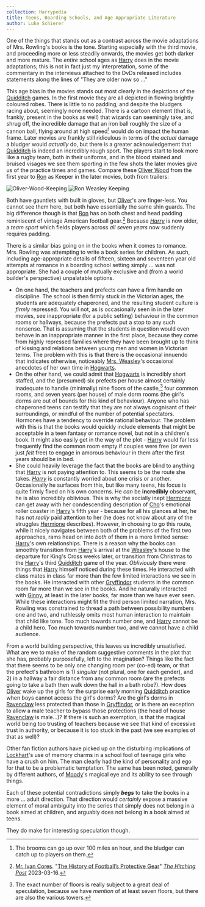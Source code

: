 ```yaml
---
collection: Harrypedia
title: Teens, Boarding Schools, and Age Appropriate Literature
author: Luke Schierer
---
```


One of the things that stands out as a contrast across the movie adaptations of Mrs. Rowling's books is the tone. Starting especially with the third movie, and proceeding more or less steadily onwards, the movies get both darker and more mature. The _entire_ school ages as [Harry] does in the movie adaptations; this is not in fact just my interpretation, some of the commentary in the interviews attached to the DvDs released includes statements along the lines of "They are older now so ..."

This age bias in the movies stands out most clearly in the depictions of the [Quidditch] games. In the first movie they are all depicted in flowing brightly coloured robes. There is little to no padding, and despite the bludgers racing about, seemingly none needed. There is a cartoon element (that is, frankly, present in the books as well) that wizards can seemingly take, and shrug off, the incredible damage that an iron ball roughly the size of a cannon ball, flying around at high speed[^241203-1] would do on impact the human frame. Later movies are frankly still ridiculous in terms of the _actual_ damage a bludger would _actually_ do, but there is a greater acknowledgement that [Quidditch] is indeed an incredibly rough sport. The players start to look more like a rugby team, both in their uniforms, and in the blood stained and bruised visages we see them sporting in the few shots the later movies give us of the practice times and games. Compare these [Oliver Wood] from the first year to [Ron] as Keeper in the later movies, both from trailers:

<div class="imgCompare">

![Oliver-Wood-Keeping](@assets/OliverWoodKeeping.png)
![Ron Weasley Keeping](@assets/RonWeasleyKeeping.png)

</div>

Both have gauntlets with built in gloves, but [Oliver]'s are finger-less. You cannot see them here, but both have essentially the same shin guards. The big difference though is that [Ron] has on both chest and head padding reminiscent of vintage American football gear.[^241203-2] Because _[Harry]_ is now older, a _team sport_ which fields players across _all seven years_ now suddenly requires padding.

There is a similar bias going on in the books when it comes to romance. Mrs. Rowling was attempting to write a book series for children. As such, including age-appropriate details of fifteen, sixteen and seventeen year old attempts at romance in a boarding school setting simply ... was not appropriate. She had a couple of mutually exclusive and (from a world builder's perspective) unpalatable options.

- On one hand, the teachers and prefects can have a firm handle on discipline. The school is then firmly stuck in the Victorian ages, the students are adequately chaperoned, and the resulting student culture is _firmly_ repressed. You will not, as is occasionally seen in in the later movies, see inappropriate (for a public setting) behaviour in the common rooms or hallways, because the prefects put a stop to any such nonsense. That is assuming that the students in question would even behave in an inappropriate manner in the first place, because they come from highly repressed families where they have been brought up to think of kissing and relations between young men and women in Victorian terms. The problem with this is that there is the occasional innuendo that indicates otherwise, noticeably [Mrs. Weasley]'s occasional anecdotes of her own time in [Hogwarts].
- On the other hand, we could admit that [Hogwarts] is incredibly short staffed, and the (presumed) six prefects per house almost certainly inadequate to handle (minimally) nine floors of the castle,[^241203] four common rooms, and seven years (per house) of male dorm rooms (the girl's dorms are out of bounds for this kind of behaviour). Anyone who has chaperoned teens can testify that they are not always cognisant of their surroundings, or mindful of the number of potential spectators. Hormones have a tendency to override rational behaviour. The problem with this is that the books would quickly include elements that might be acceptable in a teen fantasy or romance novel, but not in a children's book. It might also easily get in the way of the plot - [Harry] would far less frequently find the common room empty if couples were free (or even just _felt_ free) to engage in amorous behaviour in them after the first years should be in bed.
- She could heavily leverage the fact that the books are blind to anything that [Harry] is not paying attention to. This seems to be the route she takes. _[Harry]_ is constantly worried about one crisis or another. Occasionally he surfaces from this, but like many teens, his focus is quite firmly fixed on his own concerns. He _can_ be **incredibly** observant, he is also incredibly oblivious. This is why the socially inept [Hermione] can get away with her condescending description of [Cho]'s emotional roller coaster in [Harry]'s fifth year - because for all his glances at her, he has not _really_ paid attention to her (he does not know about any of the struggles [Hermione] describes). However, in choosing to go this route, while it nicely navigates between both of the problems of the first two approaches, rams head on into _both_ of them in a more limited sense: [Harry]'s own relationships. There is a reason why the books can smoothly transition from [Harry]'s arrival at the [Weasley]'s house to the departure for King's Cross weeks later, or transition from Christmas to the [Harry]'s third [Quidditch] game of the year. _Obliviously_ there were things that [Harry] himself noticed during these times. He interacted with class mates in class far more than the few limited interactions we see in the books. He interacted with other [Gryffindor] students in the common room far more than we see in the books. And he naturally interacted with [Ginny], at least in the later books, far more than we have ever seen. While these interactions might fit the third person limited narration, Mrs. Rowling was constrained to thread a path between possibility numbers one and two, and ruthlessly omits most human interaction to maintain that child like tone. Too much towards number one, and [Harry] cannot be a child hero. Too much towards number two, and we cannot have a child audience.

From a world building perspective, this leaves us incredibly unsatisfied. What are we to make of the random suggestive comments in the plot that she has, probably purposefully, left to the imagination? Things like the fact that there seems to be only one changing room per (co-ed) team, or that the prefect's bathroom is 1) _singular_ (not plural, one for each gender), and 2) in a hallway a fair distance from any common room (are the prefects going to take a bath then walk down the hall in a bath robe?). How does [Oliver] wake up the girls for the surprise early morning [Quidditch] practice when boys cannot access the girl's dorms? Are the girl's dorms in [Ravenclaw] less protected than those in [Gryffindor], or is there an exception to allow a male teacher to bypass those protections (the head of house [Ravenclaw] is male...)? If there is such an exemption, is that the magical world being too trusting of teachers because we see that kind of excessive trust in authority, or because it is too stuck in the past (we see examples of that as well)?

Other fan fiction authors have picked up on the disturbing implications of [Lockhart]'s use of memory charms in a school fool of teenage girls who have a crush on him. The man clearly had the kind of personality and ego for that to be a problematic temptation. The same has been noted, generally by different authors, of [Moody]'s magical eye and its ability to see through things.

Each of these potential contradictions simply **_begs_** to take the books in a more ... adult direction. That direction would _certainly_ expose a massive element of moral ambiguity into the series that simply does not belong in a book aimed at children, and arguably does not belong in a book aimed at teens.

They do make for interesting speculation though.

[^241203]: The exact number of floors is really subject to a great deal of speculation, because we have _mention_ of at least seven floors, but there are also the various towers.

[^241203-2]: [Mr. Ivan Cores](https://cmhs.news/author/ivancortesarias/). "[The History of Football’s Protective Gear](https://cmhs.news/the-history-of-footballs-protective-gear/)" _[The Hitching Post](https://cmhs.news/)_ 2023-03-16.

[^241203-1]: The brooms can go up over 100 miles an hour, and the bludger can catch up to players on them.

[Cho]: /harrypedia/people/chang/cho/
[Ginny]: /harrypedia/people/weasley/ginevra_molly/
[Gryffindor]: /harrypedia/hogwarts/gryffindor/
[Harry]: /harrypedia/people/potter/harry_james/
[Hermione]: /harrypedia/people/granger/hermione_jean/
[Hogwarts]: /harrypedia/hogwarts/
[Lockhart]: /harrypedia/people/lockhart/gilderoy/
[Luna]: /harrypedia/people/lovegood/luna/
[Moody]: /harrypedia/people/moody/alastor/
[Mrs. Weasley]: /harrypedia/people/prewett/molly/
[Oliver Wood]: /harrypedia/people/wood/oliver/
[Oliver]: /harrypedia/people/wood/oliver/
[Quidditch]: /harrypedia/quidditch/
[Ravenclaw]: /harrypedia/hogwarts/ravenclaw/
[Ron]: /harrypedia/people/weasley/ronald_bilius/
[Weasley]: /harrypedia/people/weasley/
